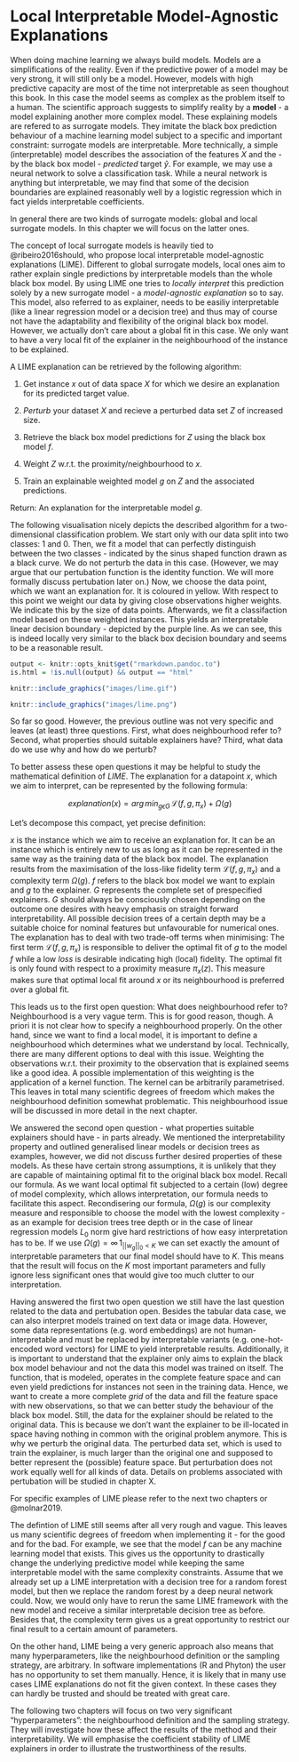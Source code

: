 # Local Interpretable Model-Agnostic Explanations

When doing machine learning we always build models.
Models are a simplifications of the reality.
Even if the predictive power of a model may be very strong, it will still only be a model.
However, models with high predictive capacity are most of the time not interpretable as seen thoughout this book.
In this case the model seems as complex as the problem itself to a human.
The scientific approach suggests to simplify reality by a __model__ - a model explaining another more complex model.
These explaining models are refered to as surrogate models.
They imitate the black box prediction behaviour of a machine learning model subject to a specific and important constraint: 
surrogate models are interpretable.
More technically, a simple (interpretable) model describes the association of the features $X$ and the - by the black box model - _predicted_ target $\hat{y}$.
For example, we may use a neural network to solve a classification task.
While a neural network is anything but interpretable, we may find that some of the decision boundaries are explained reasonably well by a logistic regression which in fact yields interpretable coefficients.

In general there are two kinds of surrogate models: global and local surrogate models.
In this chapter we will focus on the latter ones.

The concept of local surrogate models is heavily tied to @ribeiro2016should, who propose local interpretable model-agnostic explanations (LIME). 
Different to global surrogate models, local ones aim to rather explain single predictions by interpretable models than the whole black box model.
By using LIME one tries to _locally interpret_ this prediction solely by a new surrogate model - a _model-agnostic explanation_ so to say. 
This model, also referred to as explainer, needs to be easiliy interpretable (like a linear regression model or a decision tree) and thus may of course not have the adaptability and flexibility of the original black box model.
However, we actually don't care about a global fit in this case.
We only want to have a very local fit of the explainer in the neighbourhood of the instance to be explained. 

A LIME explanation can be retrieved by the following algorithm:

1. Get instance $x$ out of data space $X$ for which we desire an explanation for its predicted target value.

2. _Perturb_ your dataset $X$ and recieve a perturbed data set $Z$ of increased size. 

3. Retrieve the black box model predictions for $Z$ using the black box model $f$.

4. Weight $Z$ w.r.t. the proximity/neighbourhood to $x$.

5. Train an explainable weighted model $g$ on $Z$ and the associated predictions.

Return: An explanation for the interpretable model $g$.

The following visualisation nicely depicts the described algorithm for a two-dimensional classification problem. 
We start only with our data split into two classes: 1 and 0.
Then, we fit a model that can perfectly distinguish between the two classes - indicated by the sinus shaped function drawn as a black curve.
We do not perturb the data in this case.
(However, we may argue that our pertubation function is the identity function.
We will more formally discuss pertubation later on.)
Now, we choose the data point, which we want an explanation for.
It is coloured in yellow.
With respect to this point we weight our data by giving close observations higher weights.
We indicate this by the size of data points.
Afterwards, we fit a classifaction model based on these weighted instances.
This yields an interpretable linear decision boundary - depicted by the purple line. 
As we can see, this is indeed locally very similar to the black box decision boundary and seems to be a reasonable result.

```r
output <- knitr::opts_knit$get("rmarkdown.pandoc.to")
is.html = !is.null(output) && output == "html"
```

```r
knitr::include_graphics("images/lime.gif")
```

```r
knitr::include_graphics("images/lime.png")
```


So far so good. 
However, the previous outline was not very specific and leaves (at least) three questions.
First, what does neighbourhood refer to?
Second, what properties should suitable explainers have?
Third, what data do we use why and how do we perturb?

To better assess these open questions it may be helpful to study the mathematical definition of $LIME$.
The explanation for a datapoint $x$, which we aim to interpret, can be represented by the following formula:

$$explanation\left(x\right) = arg\,min_{g \epsilon G} \,\mathcal{L}\left(f, g, \pi_x \right) + \Omega\left(g\right)$$

Let's decompose this compact, yet precise definition:

$x$ is the instance which we aim to receive an explanation for.
It can be an instance which is entirely new to us as long as it can be represented in the same way as the training data of the black box model.
The explanation results from the maximisation of the loss-like fidelity term $\mathcal{L}\left(f, g, \pi_x \right)$ and a complexity term $\Omega\left(g\right)$.
$f$ refers to the black box model we want to explain and $g$ to the explainer. 
$G$ represents the complete set of prespecified explainers.
$G$ should always be consciously chosen depending on the outcome one desires with heavy emphasis on straight forward interpretability.
All possible decision trees of a certain depth may be a suitable choice for nominal features but unfavourable for numerical ones.
The explanation has to deal with two trade-off terms when minimising: 
The first term $\mathcal{L}\left(f, g, \pi_x \right)$ is responsible to deliver the optimal fit of $g$ to the model $f$ while a low _loss_ is desirable indicating high (local) fidelity.
The optimal fit is only found with respect to a proximity measure $\pi_x(z)$.
This measure makes sure that optimal local fit around $x$ or its neighbourhood is preferred over a global fit.

This leads us to the first open question:
What does neighbourhood refer to?
Neighbourhood is a very vague term.
This is for good reason, though.
A priori it is not clear how to specify a neighbourhood properly.
On the other hand, since we want to find a local model, it is important to define a neighbourhood which determines what we understand by local.
Technically, there are many different options to deal with this issue.
Weighting the observations w.r.t. their proximity to the observation that is explained seems like a good idea.
A possible implementation of this weighting is the application of a kernel function.
The kernel can be arbitrarily parametrised.
This leaves in total many scientific degrees of freedom which makes the neighbourhood definition somewhat problematic.
This neighbourhood issue will be discussed in more detail in the next chapter.

We answered the second open question - what properties suitable explainers should have - in parts already.
We mentioned the interpretability property and outlined generalised linear models or decision trees as examples, however, we did not discuss further desired properties of these models.
As these have certain strong assumptions, it is unlikely that they are capable of maintaining optimal fit to the original black box model. 
Recall our formula.
As we want local optimal fit subjected to a certain (low) degree of model complexity, which allows interpretation, our formula needs to facilitate this aspect.
Recondisering our formula, $\Omega\left(g\right)$ is our complexity measure and responsible to choose the model with the lowest complexity - as an example for decision trees tree depth or in the case of linear regression models $L_0$ norm give hard restrictions of how easy interpretation has to be. 
If we use $\Omega(g) = \infty \, 1_{||w_g||_0<K}$ we can set exactly the amount of interpretable parameters that our final model should have to $K$.
This means that the result will focus on the $K$ most important parameters and fully ignore less significant ones that would give too much clutter to our interpretation.

Having answered the first two open question we still have the last question related to the data and pertubation open.
Besides the tabular data case, we can also interpret models trained on text data or image data. 
However, some data representations (e.g. word embeddings) are not human-interpretable and must be replaced by interpretable variants (e.g. one-hot-encoded word vectors) for LIME to yield interpretable results.
Additionally, it is important to understand that the explainer only aims to explain the black box model behaviour and not the data this model was trained on itself.
The function, that is modeled, operates in the complete feature space and can even yield predictions for instances not seen in the training data.
Hence, we want to create a more complete _grid_ of the data and fill the feature space with new observations, so that we can better study the behaviour of the black box model.
Still, the data for the explainer should be related to the original data.
This is because we don't want the explainer to be ill-located in space having nothing in common with the original problem anymore.
This is why we perturb the original data.
The perturbed data set, which is used to train the explainer, is much larger than the original one and supposed to better represent the (possible) feature space.
But perturbation does not work equally well for all kinds of data.
Details on problems associated with pertubation will be studied in chapter X.

For specific examples of LIME please refer to the next two chapters or @molnar2019.

The defintion of LIME still seems after all very rough and vague.
This leaves us many scientific degrees of freedom when implementing it - for the good and for the bad.
For example, we see that the model $f$ can be any machine learning model that exists.
This gives us the opportunity to drastically change the underlying predictive model while keeping the same interpretable model with the same complexity constraints. 
Assume that we already set up a LIME interpretation with a decision tree for a random forest model, but then we replace the random forest by a deep neural network could.
Now, we would only have to rerun the same LIME framework with the new model and receive a similar interpretable decision tree as before.
Besides that, the complexity term gives us a great opportunity to restrict our final result to a certain amount of parameters. 

On the other hand, LIME being a very generic approach also means that many hyperparameters, like the neighbourhood definition or the sampling strategy, are arbitrary.
In software implementations (R and Phyton) the user has no opportunity to set them manually.
Hence, it is likely that in many use cases LIME explanations do not fit the given context.
In these cases they can hardly be trusted and should be treated with great care.

The following two chapters will focus on two very significant "hyperparameters": 
the neighbourhood definition and the sampling strategy.
They will investigate how these affect the results of the method and their interpretability.
We will emphasise the coefficient stability of LIME explainers in order to illustrate the trustworthiness of the results. 
